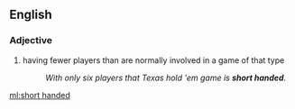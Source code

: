 ==English==

===Adjective===
{{en-adj|head=[[short]] [[handed]]|-}}

# {{context|poker}} having fewer players than are normally involved in a game of that type
#:''With only six players that Texas hold 'em game is '''short handed'''.''

[[ml:short handed]]